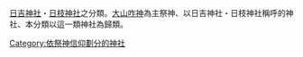 [[日吉神社|日吉神社]]・[[日枝神社|日枝神社]]之分類。[[大山咋神|大山咋神]]為主祭神、以日吉神社・日枝神社稱呼的神社、本分類以這一類神社為歸類。

[[Category:依祭神信仰劃分的神社|Category:依祭神信仰劃分的神社]]
